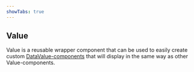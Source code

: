 ```yaml
---
showTabs: true
---
```


## Value

Value is a reusable wrapper component that can be used to easily create custom [DataValue-components](/uilib/extensions/forms/DataValue) that will display in the same way as other Value-components.
